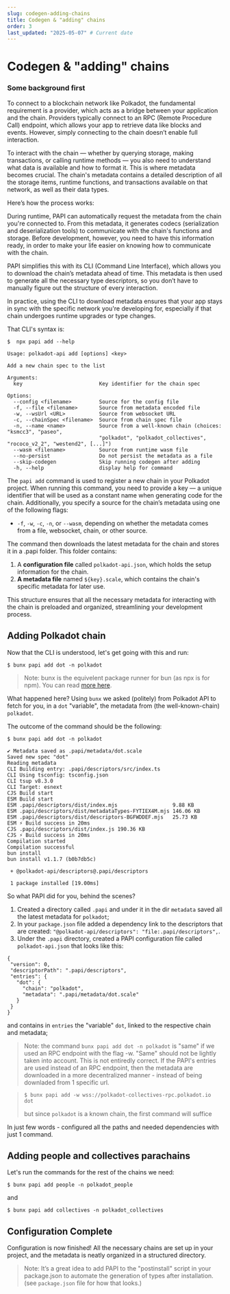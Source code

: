 ```yaml
---
slug: codegen-adding-chains
title: Codegen & "adding" chains
order: 3
last_updated: "2025-05-07" # Current date
---
```


# Codegen & "adding" chains

### Some background first

To connect to a blockchain network like Polkadot, the fundamental requirement is a provider, which acts as a bridge between your application and the chain. Providers typically connect to an RPC (Remote Procedure Call) endpoint, which allows your app to retrieve data like blocks and events. However, simply connecting to the chain doesn’t enable full interaction.

To interact with the chain — whether by querying storage, making transactions, or calling runtime methods — you also need to understand what data is available and how to format it. This is where metadata becomes crucial. The chain's metadata contains a detailed description of all the storage items, runtime functions, and transactions available on that network, as well as their data types.

Here’s how the process works:

During runtime, PAPI can automatically request the metadata from the chain you're connected to. From this metadata, it generates codecs (serialization and deserialization tools) to communicate with the chain's functions and storage. Before development, however, you need to have this information ready, in order to make your life easier on knowing how to communicate with the chain.

PAPI simplifies this with its CLI (Command Line Interface), which allows you to download the chain’s metadata ahead of time. This metadata is then used to generate all the necessary type descriptors, so you don’t have to manually figure out the structure of every interaction.

In practice, using the CLI to download metadata ensures that your app stays in sync with the specific network you're developing for, especially if that chain undergoes runtime upgrades or type changes​.

That CLI's syntax is:

```shell
$  npx papi add --help

Usage: polkadot-api add [options] <key>

Add a new chain spec to the list

Arguments:
  key                         Key identifier for the chain spec

Options:
  --config <filename>         Source for the config file
  -f, --file <filename>       Source from metadata encoded file
  -w, --wsUrl <URL>           Source from websocket URL
  -c, --chainSpec <filename>  Source from chain spec file
  -n, --name <name>           Source from a well-known chain (choices: "ksmcc3", "paseo",
                              "polkadot", "polkadot_collectives", "rococo_v2_2", "westend2", [...]")
  --wasm <filename>           Source from runtime wasm file
  --no-persist                Do not persist the metadata as a file
  --skip-codegen              Skip running codegen after adding
  -h, --help                  display help for command
```

The `papi add` command is used to register a new chain in your Polkadot project. When running this command, you need to provide a key — a unique identifier that will be used as a constant name when generating code for the chain. Additionally, you specify a source for the chain’s metadata using one of the following flags:

- `-f`, `-w`, `-c`, `-n`, or `--wasm`, depending on whether the metadata comes from a file, websocket, chain, or other source.

The command then downloads the latest metadata for the chain and stores it in a .papi folder. This folder contains:

1. A **configuration file** called `polkadot-api.json`, which holds the setup information for the chain.
2. **A metadata file** named `${key}.scale`, which contains the chain's specific metadata for later use.

This structure ensures that all the necessary metadata for interacting with the chain is preloaded and organized, streamlining your development process.

## Adding Polkadot chain

Now that the CLI is understood, let's get going with this and run:

```shell
$ bunx papi add dot -n polkadot
```

> Note: bunx is the equivelent package runner for bun (as npx is for npm).
> You can read [more here](https://bun.sh/docs/cli/bunx).

What happened here?
Using `bunx` we asked (politely) from Polkadot API to fetch for you, in a `dot` "variable", the metadata from (the well-known-chain) `polkadot`.

The outcome of the command should be the following:

```shell
$ bunx papi add dot -n polkadot

✔ Metadata saved as .papi/metadata/dot.scale
Saved new spec "dot"
Reading metadata
CLI Building entry: .papi/descriptors/src/index.ts
CLI Using tsconfig: tsconfig.json
CLI tsup v8.3.0
CLI Target: esnext
CJS Build start
ESM Build start
ESM .papi/descriptors/dist/index.mjs                  9.88 KB
ESM .papi/descriptors/dist/metadataTypes-FYTIEX4M.mjs 146.06 KB
ESM .papi/descriptors/dist/descriptors-BGFWDDEF.mjs   25.73 KB
ESM ⚡️ Build success in 20ms
CJS .papi/descriptors/dist/index.js 190.36 KB
CJS ⚡️ Build success in 20ms
Compilation started
Compilation successful
bun install
bun install v1.1.7 (b0b7db5c)

 + @polkadot-api/descriptors@.papi/descriptors

 1 package installed [19.00ms]
```

So what PAPI did for you, behind the scenes?

1.  Created a directory called `.papi` and under it in the dir `metadata` saved all the latest metadata for `polkadot`;
2.  In your `package.json` file added a dependency link to the descriptors that are created: `"@polkadot-api/descriptors": "file:.papi/descriptors",`.
3.  Under the `.papi` directory, created a PAPI configuration file called `polkadot-api.json` that looks like this:

```
{
 "version": 0,
 "descriptorPath": ".papi/descriptors",
 "entries": {
   "dot": {
     "chain": "polkadot",
     "metadata": ".papi/metadata/dot.scale"
   }
 }
}
```

and contains in `entries` the "variable" `dot`, linked to the respective chain and metadata;

> Note: the command `bunx papi add dot -n polkadot` is "same" if we used an RPC endpoint with the flag -w. "Same" should not be lightly taken into account. This is not entiredly correct. If the PAPI's entries are used instead of an RPC endpoint, then the metadata are downloaded in a more decentralized manner - instead of being downladed from 1 specific url.

>
> `$ bunx papi add -w wss://polkadot-collectives-rpc.polkadot.io dot`
>
> but since `polkadot` is a known chain, the first command will suffice

In just few words - configured all the paths and needed dependencies with just 1 command.

## Adding people and collectives parachains

Let's run the commands for the rest of the chains we need:

```shell
$ bunx papi add people -n polkadot_people
```

and

```shell
$ bunx papi add collectives -n polkadot_collectives
```

## Configuration Complete

Configuration is now finished! All the necessary chains are set up in your project, and the metadata is neatly organized in a structured directory.

> Note: It’s a great idea to add PAPI to the "postinstall" script in your package.json to automate the generation of types after installation. (see `package.json` file for how that looks.)
